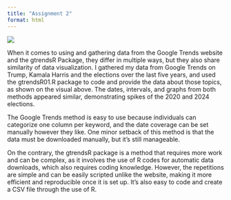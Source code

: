 ---
title: "Assignment 2"
format: html
---

![](images/clipboard-4191486567.png)

When it comes to using and gathering data from the Google Trends website and the gtrendsR Package, they differ in multiple ways, but they also share similarity of data visualization. I gathered my data from Google Trends on Trump, Kamala Harris and the elections over the last five years, and used the gtrendsR01.R package to code and provide the data about those topics, as shown on the visual above. The dates, intervals, and graphs from both methods appeared similar, demonstrating spikes of the 2020 and 2024 elections.

The Google Trends method is easy to use because individuals can categorize one column per keyword, and the date coverage can be set manually however they like. One minor setback of this method is that the data must be downloaded manually, but it's still manageable.

On the contrary, the gtrendsR package is a method that requires more work and can be complex, as it involves the use of R codes for automatic data downloads, which also requires coding knowledge. However, the repetitions are simple and can be easily scripted unlike the website, making it more efficient and reproducible once it is set up. It's also easy to code and create a CSV file through the use of R.
